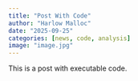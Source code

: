 ```yaml
---
title: "Post With Code"
author: "Harlow Malloc"
date: "2025-09-25"
categories: [news, code, analysis]
image: "image.jpg"
---
```


This is a post with executable code.
